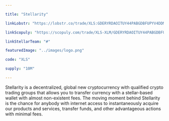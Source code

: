 ```yaml
---

title: "Stellarity"

linkLobstr: "https://lobstr.co/trade/XLS:GDERYRDAOITUY44PABGDBFUPYV4DDMYQZ5O3XX4FGBYIVOCN5NRXACXJ"

linkScopuly: "https://scopuly.com/trade/XLS-XLM/GDERYRDAOITUY44PABGDBFUPYV4DDMYQZ5O3XX4FGBYIVOCN5NRXACXJ/native"

linkStellarTeam: "#"

featuredImage: "../images/logo.png"

code: "XLS"

supply: "10M"

---
```


Stellarity is a decentralized, global new cryptocurrency with qualified crypto trading groups that allows you to transfer currency with a stellar-based wallet with almost non-existent fees. The moving moment behind Stellarity is the chance for anybody with internet access to instantaneously acquire our products and services, transfer funds, and other advantageous actions with minimal fees.
 